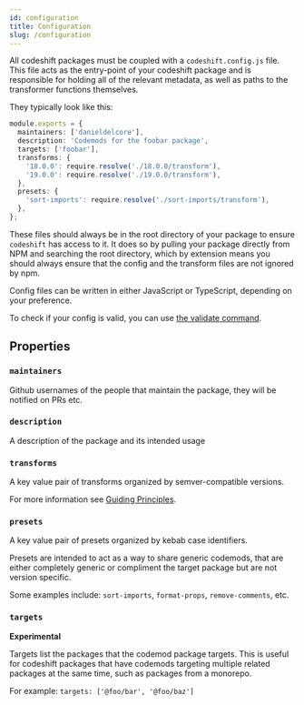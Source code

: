 ```yaml
---
id: configuration
title: Configuration
slug: /configuration
---
```


All codeshift packages must be coupled with a `codeshift.config.js` file.
This file acts as the entry-point of your codeshift package and is responsible for holding all of the relevant metadata, as well as paths to the transformer functions themselves.

They typically look like this:

```ts
module.exports = {
  maintainers: ['danieldelcore'],
  description: 'Codemods for the foobar package',
  targets: ['foobar'],
  transforms: {
    '18.0.0': require.resolve('./18.0.0/transform'),
    '19.0.0': require.resolve('./19.0.0/transform'),
  },
  presets: {
    'sort-imports': require.resolve('./sort-imports/transform'),
  },
};
```

These files should always be in the root directory of your package to ensure `codeshift` has access to it.
It does so by pulling your package directly from NPM and searching the root directory, which by extension means you should always ensure that the config and the transform files are not ignored by npm.

Config files can be written in either JavaScript or TypeScript, depending on your preference.

To check if your config is valid, you can use [the validate command](cli#validate).

## Properties

### `maintainers`

Github usernames of the people that maintain the package, they will be notified on PRs etc.

### `description`

A description of the package and its intended usage

### `transforms`

A key value pair of transforms organized by semver-compatible versions.

For more information see [Guiding Principles](guiding-principles#codemods-should-target-a-version-of-package).

### `presets`

A key value pair of presets organized by kebab case identifiers.

Presets are intended to act as a way to share generic codemods, that are either completely generic or compliment the target package but are not version specific.

Some examples include: `sort-imports`, `format-props`, `remove-comments`, etc.

### `targets`

**Experimental**

Targets list the packages that the codemod package targets.
This is useful for codeshift packages that have codemods targeting multiple related packages at the same time, such as packages from a monorepo.

For example: `targets: ['@foo/bar', '@foo/baz']`
